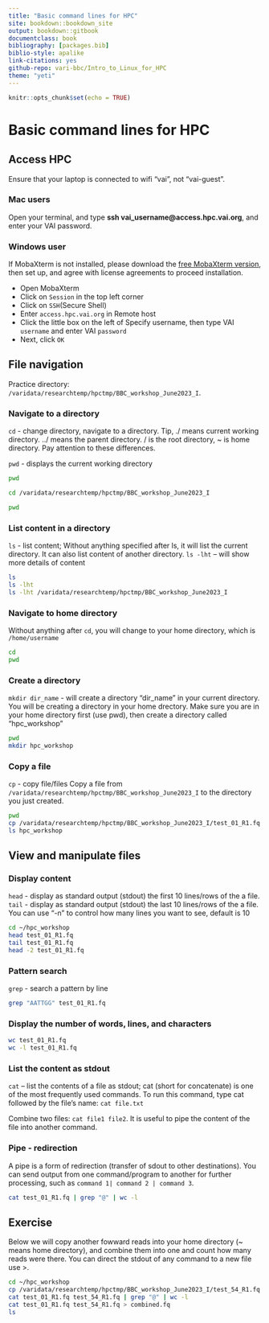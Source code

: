 ```yaml
---
title: "Basic command lines for HPC"
site: bookdown::bookdown_site
output: bookdown::gitbook
documentclass: book
bibliography: [packages.bib]
biblio-style: apalike
link-citations: yes
github-repo: vari-bbc/Intro_to_Linux_for_HPC
theme: "yeti"
---
```



```r
knitr::opts_chunk$set(echo = TRUE)
```
# **Basic command lines for HPC**


## **Access HPC**

Ensure that your laptop is connected to wifi "vai", not "vai-guest". 


### **Mac users**

Open your terminal, and type **ssh vai_username@access.hpc.vai.org**, and enter your VAI password.


### **Windows user**

If MobaXterm is not installed, please download the [free MobaXterm version](https://mobaxterm.mobatek.net/download.html), then set up, and agree with license agreements to proceed installation.

- Open MobaXterm
- Click on `Session` in the top left corner
- Click on `SSH`(Secure Shell)
- Enter `access.hpc.vai.org` in Remote host
- Click the little box on the left of Specify username, then type VAI `username` and enter VAI `password`
- Next, click `OK`


## **File navigation**

Practice directory: `/varidata/researchtemp/hpctmp/BBC_workshop_June2023_I`. 

### **Navigate to a directory**
`cd` - change directory, navigate to a directory. Tip, ./ means current working directory. ../ means the parent directory. / is the root directory, ~ is home directory. Pay attention to these differences.

`pwd` - displays the current working directory

```bash
pwd

cd /varidata/researchtemp/hpctmp/BBC_workshop_June2023_I

pwd
```

### **List content in a directory**
`ls`  - list content; Without anything specified after ls, it will list the current directory. It can also list content of another directory. 
`ls -lht` – will show more details of content
```bash
ls
ls -lht
ls -lht /varidata/researchtemp/hpctmp/BBC_workshop_June2023_I
```


### **Navigate to home directory**
Without anything after `cd`, you will change to your home directory, which is `/home/username`
```bash
cd
pwd
```


### **Create a directory**
`mkdir dir_name` - will create a directory "dir_name" in your current directory. You will be creating a directory in your home drectory. Make sure you are in your home directory first (use pwd), then create a directory called "hpc_workshop"
```bash
pwd
mkdir hpc_workshop
```


### **Copy a file**
`cp` - copy file/files
Copy a file from `/varidata/researchtemp/hpctmp/BBC_workshop_June2023_I` to the directory you just created.
```bash
pwd
cp /varidata/researchtemp/hpctmp/BBC_workshop_June2023_I/test_01_R1.fq hpc_workshop
ls hpc_workshop
```


## **View and manipulate files**

### **Display content**
`head` - display as standard output (stdout) the first 10 lines/rows of the a file.
`tail` - display as standard output (stdout) the last 10 lines/rows of the a file. You can use "-n" to control how many lines you want to see, default is 10
```bash
cd ~/hpc_workshop
head test_01_R1.fq
tail test_01_R1.fq
head -2 test_01_R1.fq
```


### **Pattern search**
`grep` - search a pattern by line
```bash
grep "AATTGG" test_01_R1.fq
```


### **Display the number of words, lines, and characters**
```bash
wc test_01_R1.fq
wc -l test_01_R1.fq
```


### **List the content as stdout**
`cat` – list the contents of a file as stdout; cat (short for concatenate) is one of the most frequently used commands. To run this command, type cat followed by the file’s name: `cat file.txt`

Combine two files: `cat file1 file2`.
It is useful to pipe the content of the file into another command.


### **Pipe - redirection**
A pipe is a form of redirection (transfer of sdout to other destinations). You can send output from one command/program to another for further processing, such as `command 1| command 2 | command 3`.
```bash
cat test_01_R1.fq | grep "@" | wc -l 
```


## **Exercise**
Below we will copy another fowward reads into your home directory (~ means home directory), and combine them into one and count how many reads were there. You can direct the stdout of any command to a new file use >.
```bash
cd ~/hpc_workshop
cp /varidata/researchtemp/hpctmp/BBC_workshop_June2023_I/test_54_R1.fq .
cat test_01_R1.fq test_54_R1.fq | grep "@" | wc -l 
cat test_01_R1.fq test_54_R1.fq > combined.fq
ls
```
